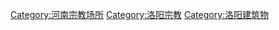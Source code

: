 [[Category:河南宗教场所|Category:河南宗教场所]]
[[Category:洛阳宗教|Category:洛阳宗教]]
[[Category:洛阳建筑物|Category:洛阳建筑物]]